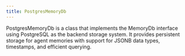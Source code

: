 ```yaml
---
title: PostgresMemoryDb
---
```


PostgresMemoryDb is a class that implements the MemoryDb interface using PostgreSQL as the backend storage system. It provides persistent storage for agent memories with support for JSONB data types, timestamps, and efficient querying.

<Snippet file="memory-postgres-reference.mdx" /> 